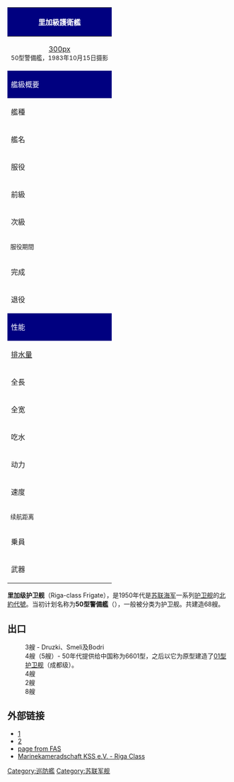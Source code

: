 {{RoughTranslation|en:Riga-class frigate}}
{| class="wikitable" style="clear:right; float:right; margin: 0em 0em 1em 1em; width: 300px; background:#ffffff"
|-
! colspan="3" style="color: white; height: 30px; background: navy;"| 里加級護衛艦
|-
| colspan="3" align=center|[[file:Soviet_Riga_class_frigate.JPEG|300px]]<br /><small>50型警備艦，1983年10月15日摄影</small>
|-
! colspan="3" style="color: white; height: 30px; background: navy;"| 艦級概要
|-
|艦種||colspan=2|[[警備艦|警備艦]]
|-
|艦名||colspan=2|動物名、人名（[[東德|東德]]）、番号名等
|-
|服役||colspan=2|{{navy|Soviet Union}}<hr /> {{navy|BGR}} <hr /> {{navy|China}} <hr /> {{navy|East Germany}} <hr /> {{navy|Finland}} <hr /> {{navy|Indonesia}} 
|-
|前級||colspan=2|[[科拉級護衛艦|科拉級護衛艦]]
|-
|次級||colspan=2|[[别佳級护卫艦|别佳級护卫艦]]<br>[[米尔卡级护卫舰|米尔卡级护卫舰]]<br>[[克里瓦克级护卫舰|克里瓦克级护卫舰]]
|-
| style="white-space:nowrap; font-size:smaller" |服役期間||colspan=2|1952年-1990年
|-
|完成||colspan=2|68艘
|-
|退役||colspan=2|68艘
|-
! colspan="3" style="color: white; height: 30px; background: navy;"| 性能
|-
| style="white-space:nowrap;" rowspan=2|[[排水量|排水量]]
|colspan=2|标准：1,160吨
|-
|colspan=2|满載：1,416吨
|-
|全長||colspan=2|91米
|-
|全宽||colspan=2|10.2米
|-
|吃水||colspan=2|3.16米
|-
|rowspan=3|动力
|colspan=2|[[蒸汽渦輪發動機|蒸氣渦輪]]（21,000[[馬力|馬力]]）
|-
|[[蒸氣鍋爐|蒸氣鍋爐]]||两台
|-
|[[渦輪|渦輪]]||两台
|-
|速度||colspan=2|最大：28[[節_(單位)|节]]
|-
|style="white-space:nowrap; font-size:smaller" |续航距离||colspan=2|1,800[[海里|海里]]/14节
|-
|乗員||colspan=2|175名
|-
|rowspan=6|武器
|[[Б-34型100毫米舰炮|B-34 100mm单装]][[高平兩用砲|高平兩用砲]]||三座
|-
|W-11M 37mm联装[[机炮|机炮]]||两座
|-
|25mm联装机炮||两座
|-
|[[刺蝟砲|RBU-600]][[反潜迫击炮|反潜迫击炮]]<br /><small>※之后换装为[[RBU-2500|RBU-2500]]</small>||两座
|-
|533毫米三联装反舰[[鱼雷发射管|鱼雷发射管]]||一座
|-
|[[水雷|水雷]]||style="white-space:nowrap"|28枚
|}
{{multiple image
 | align     = right
 | direction =vertical
 | width     = 250
 | image1    = Bundesarchiv Bild 183-S1007-0005, Rostock, 25. Jahrestag DDR-Gründung, Flottenparade.jpg
 | caption1  = 卡尔·马克思号，1974年10月7日于[[罗斯托克|罗斯托克]]摄影
 | image2    = Finnish Minelayer Hameenmaa (ex-Riga-Class) in 1982.jpg
 | caption2  = 哈曼马号，1983年于[[芬兰湾|芬兰湾]]摄影
}}
'''里加级护卫舰'''（Riga-class Frigate），是1950年代是[[苏联海军|苏联海军]]一系列[[护卫舰|护卫舰]]的[[北約代號|北約代號]]。当初计划名称为'''50型警備艦'''（''{{lang|ru|СКР проекта 50}}''），一般被分类为护卫舰。共建造68艘。

== 出口 ==
; {{navy|BUL}}
: 3艘 - Druzki、Smeli及Bodri
; {{navy|CHN}}
: 4艘（5艘）- 50年代提供给中国称为6601型，之后以它为原型建造了[[01型护卫舰|01型护卫舰]]（成都级）。
; {{navy|DDR}}
: 4艘
; {{navy|FIN}}
: 2艘
; {{navy|IDN}}
: 8艘

== 外部链接 ==
{{Commons|Category:Riga class frigate}}
*[https://web.archive.org/web/20111005020054/http://www.atrinaflot.narod.ru/2_mainclassships/06_skr_50/0_50.htm] 
*[http://wunderwaffe.narod.ru/Magazine/MK/2000_06/04.htm]
*[http://www.fas.org/man/dod-101/sys/ship/row/rus/50.htm page from FAS]
*[https://web.archive.org/web/20060209235759/http://www.mks-kss.de/ Marinekameradschaft KSS e.V. - Riga Class]

{{ColdwarSovietShips}}

[[Category:巡防艦|Category:巡防艦]]
[[Category:苏联军舰|Category:苏联军舰]]